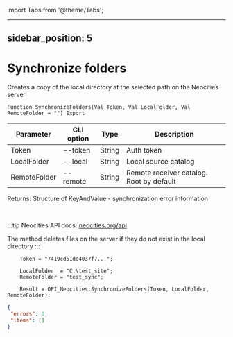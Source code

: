 ﻿import Tabs from '@theme/Tabs';

---
sidebar_position: 5
---

# Synchronize folders
 Creates a copy of the local directory at the selected path on the Neocities server



`Function SynchronizeFolders(Val Token, Val LocalFolder, Val RemoteFolder = "") Export`

  | Parameter | CLI option | Type | Description |
  |-|-|-|-|
  | Token | --token | String | Auth token |
  | LocalFolder | --local | String | Local source catalog |
  | RemoteFolder | --remote | String | Remote receiver catalog. Root by default |

  
  Returns:  Structure of KeyAndValue - synchronization error information

<br/>

:::tip
Neocities API docs: [neocities.org/api](https://neocities.org/api)

 The method deletes files on the server if they do not exist in the local directory
:::
<br/>


```bsl title="Code example"
    Token = "7419cd51de4037f7...";

    LocalFolder  = "C:\test_site";
    RemoteFolder = "test_sync";

    Result = OPI_Neocities.SynchronizeFolders(Token, LocalFolder, RemoteFolder);
```
 



```json title="Result"
{
 "errors": 0,
 "items": []
}
```

